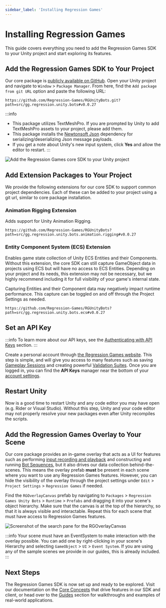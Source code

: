 ```yaml
---
sidebar_label: 'Installing Regression Games'
---
```



# Installing Regression Games

This guide covers everything you need to add the Regression Games SDK to your Unity project and start exploring its features.

## Add the Regression Games SDK to Your Project

Our core package is [publicly available on GitHub](https://github.com/Regression-Games/RGUnityBots).
Open your Unity project and navigate to `Window` > `Package Manager`. From here, find the `Add package from git URL` option and paste the following URL:

```
https://github.com/Regression-Games/RGUnityBots.git?path=src/gg.regression.unity.bots#v0.0.27
```

:::info
- This package utilizes TextMeshPro. If you are prompted by Unity to add TextMeshPro assets to your project, please add them.
- This package installs the [Newtonsoft Json](https://docs.unity3d.com/Packages/com.unity.nuget.newtonsoft-json@3.1/manual/index.html) dependency for serializing/deserializing Json message payloads.
- If you get a note about Unity's new input system, click **Yes** and allow the editor to restart.
:::

![Add the Regression Games core SDK to your Unity project](img/installing-regression-games/installing-sdk.gif)

## Add Extension Packages to Your Project

We provide the following extensions for our core SDK to support common project dependencies.
Each of these can be added to your project using a git url, similar to core package installation.

### Animation Rigging Extension

Adds support for Unity Animation Rigging.

```
https://github.com/Regression-Games/RGUnityBots?path=src/gg.regression.unity.bots.animation.rigging#v0.0.27
```

### Entity Component System (ECS) Extension

Enables game state collection of Unity ECS Entities and their Components.
Without this extension, the core SDK can still capture GameObject data in projects using ECS but will have no access to ECS Entities.
Depending on your project and its needs, this extension may not be necessary, but we highly recommend including it
for full visibility of your game's internal state.

Capturing Entities and their Component data may negatively impact runtime performance.
This capture can be toggled on and off through the Project Settings as needed.

```
https://github.com/Regression-Games/RGUnityBots?path=src/gg.regression.unity.bots.ecs#v0.0.27
```

## Set an API Key

:::info
To learn more about our API keys, see the [Authenticating with API Keys](../core-concepts/authenticating-with-api-keys) section.
:::

Create a personal account through [the Regression Games website](https://play.regression.gg/signup).
This step is simple, and will give you access to many
features such as saving [Gameplay Sessions](../core-concepts/gameplay-sessions/gameplay-sessions-getting-started)
and creating powerful [Validation Suites](../core-concepts/validation-suites/validation-suites-getting-started).
Once you are logged in, you can find the **API Keys** manager near the bottom of your [account settings](https://play.regression.gg/account).

<CreateAPIKey />

<SetAPIKeyInUnity />

## Restart Unity

Now is a good time to restart Unity and any code editor you may have open (e.g. Rider or Visual Studio).
Without this step, Unity and your code editor may not properly resolve your new packages even after Unity recompiles the scripts.

## Add the Regression Games Overlay to Your Scene

Our core package provides an in-game overlay that acts as a UI for features such as performing
[input recording and playback](../core-concepts/gameplay-sessions/gameplay-sessions-getting-started)
and constructing and running [Bot Sequences](../core-concepts/bot-sequences/getting-started-with-bot-sequences-and-segments),
but it also drives our data collection behind-the-scenes.
This means the overlay prefab **must** be present in each scene where you want to use any Regression Games features.
However, you can hide the visibility of the overlay through the project settings under
`Edit` > `Project Settings` > `Regression Games` if needed.

Find the `RGOverlayCanvas` prefab by navigating to
`Packages` > `Regression Games Unity Bots` > `Runtime` > `Prefabs` and dragging it into your scene's object hierarchy.
Make sure that the canvas is at the top of the hierarchy, so that it is always visible and interactable.
Repeat this for each scene that must have access to Regression Games features.

![Screenshot of the search pane for the RGOverlayCanvas](../partials/img/add-overlay-to-scene.gif)

:::info
Your scene must have an EventSystem to make interaction with the overlay possible.
You can add one by right-clicking in your scene's Hierarchy and selecting `GameObject` > `UI` > `Event System`.
If you are using any of the sample scenes we provide in our guides, this is already included.
:::


## Next Steps

The Regression Games SDK is now set up and ready to be explored.
Visit our documentation on the [Core Concepts](../core-concepts/authenticating-with-api-keys) that drive features in our SDK and client,
or head over to the [Guides](../guides/writing-advanced-validations) section for walkthroughs and examples of real-world applications.